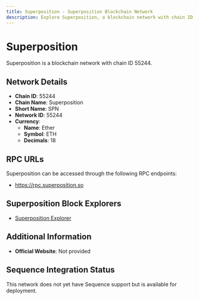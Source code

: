 ```yaml
--- 
title: Superposition - Superposition Blockchain Network
description: Explore Superposition, a blockchain network with chain ID 55244. Learn about its native currency, Ether, and how to interact with the network.
---
```


# Superposition

Superposition is a blockchain network with chain ID 55244.

## Network Details

- **Chain ID**: 55244
- **Chain Name**: Superposition
- **Short Name**: SPN
- **Network ID**: 55244
- **Currency**: 
  - **Name**: Ether
  - **Symbol**: ETH
  - **Decimals**: 18

## RPC URLs

Superposition can be accessed through the following RPC endpoints:

- https://rpc.superposition.so

## Superposition Block Explorers

- [Superposition Explorer](https://explorer.superposition.so)

## Additional Information

- **Official Website**: Not provided

## Sequence Integration Status

This network does not yet have Sequence support but is available for deployment.
